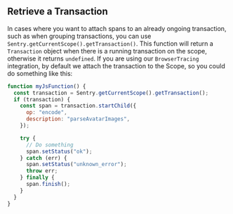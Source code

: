 ## Retrieve a Transaction

In cases where you want to attach spans to an already ongoing transaction, such as when grouping transactions, you can use `Sentry.getCurrentScope().getTransaction()`. This function will return a `Transaction` object when there is a running transaction on the scope, otherwise it returns `undefined`. If you are using our `BrowserTracing` integration, by default we attach the transaction to the Scope, so you could do something like this:

```javascript
function myJsFunction() {
  const transaction = Sentry.getCurrentScope().getTransaction();
  if (transaction) {
    const span = transaction.startChild({
      op: "encode",
      description: "parseAvatarImages",
    });

    try {
      // Do something
      span.setStatus("ok");
    } catch (err) {
      span.setStatus("unknown_error");
      throw err;
    } finally {
      span.finish();
    }
  }
}
```
